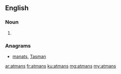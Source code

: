 ==English==

===Noun===
{{head|en|plural}}

# {{plural of|atman|lang=en}}

===Anagrams===
* [[manats#English|manats]], [[Tasman#English|Tasman]]

[[ar:atmans]]
[[fr:atmans]]
[[ku:atmans]]
[[mg:atmans]]
[[my:atmans]]